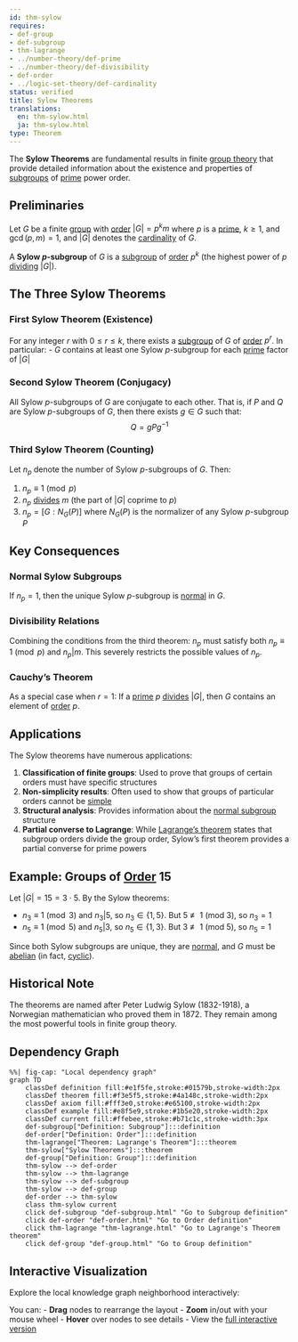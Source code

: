 ```yaml
---
id: thm-sylow
requires:
- def-group
- def-subgroup
- thm-lagrange
- ../number-theory/def-prime
- ../number-theory/def-divisibility
- def-order
- ../logic-set-theory/def-cardinality
status: verified
title: Sylow Theorems
translations:
  en: thm-sylow.html
  ja: thm-sylow.html
type: Theorem
---
```


The **Sylow Theorems** are fundamental results in finite [group theory](def-group.qmd) that provide detailed information about the existence and properties of [subgroups](def-subgroup.qmd) of [prime](../number-theory/def-prime.qmd) power order.

## Preliminaries

Let $G$ be a finite [group](def-group.qmd) with [order](def-order.qmd) $|G| = p^k m$ where $p$ is a [prime](../number-theory/def-prime.qmd), $k \geq 1$, and $\gcd(p, m) = 1$, and $|G|$ denotes the [cardinality](../logic-set-theory/def-cardinality.qmd) of $G$.

A **Sylow $p$-subgroup** of $G$ is a [subgroup](def-subgroup.qmd) of [order](def-order.qmd) $p^k$ (the highest power of $p$ [dividing](../number-theory/def-divisibility.qmd) $|G|$).

## The Three Sylow Theorems

### First Sylow Theorem (Existence)

For any integer $r$ with $0 \leq r \leq k$, there exists a [subgroup](def-subgroup.qmd) of $G$ of [order](def-order.qmd) $p^r$. In particular:
- $G$ contains at least one Sylow $p$-subgroup for each [prime](../number-theory/def-prime.qmd) factor of $|G|$

### Second Sylow Theorem (Conjugacy)

All Sylow $p$-subgroups of $G$ are conjugate to each other. That is, if $P$ and $Q$ are Sylow $p$-subgroups of $G$, then there exists $g \in G$ such that:
$$Q = gPg^{-1}$$

### Third Sylow Theorem (Counting)

Let $n_p$ denote the number of Sylow $p$-subgroups of $G$. Then:

1. $n_p \equiv 1 \pmod{p}$
2. $n_p$ [divides](../number-theory/def-divisibility.qmd) $m$ (the part of $|G|$ coprime to $p$)
3. $n_p = [G : N_G(P)]$ where $N_G(P)$ is the normalizer of any Sylow $p$-subgroup $P$

## Key Consequences

### Normal Sylow Subgroups

If $n_p = 1$, then the unique Sylow $p$-subgroup is [normal](def-normal-subgroup.qmd) in $G$.

### Divisibility Relations

Combining the conditions from the third theorem: $n_p$ must satisfy both $n_p \equiv 1 \pmod{p}$ and $n_p | m$. This severely restricts the possible values of $n_p$.

### Cauchy's Theorem

As a special case when $r = 1$: If a [prime](../number-theory/def-prime.qmd) $p$ [divides](../number-theory/def-divisibility.qmd) $|G|$, then $G$ contains an element of [order](def-order.qmd) $p$.

## Applications

The Sylow theorems have numerous applications:

1. **Classification of finite groups**: Used to prove that groups of certain orders must have specific structures
2. **Non-simplicity results**: Often used to show that groups of particular orders cannot be [simple](def-simple-group.qmd)
3. **Structural analysis**: Provides information about the [normal subgroup](def-normal-subgroup.qmd) structure
4. **Partial converse to Lagrange**: While [Lagrange's theorem](thm-lagrange.qmd) states that subgroup orders divide the group order, Sylow's first theorem provides a partial converse for prime powers

## Example: Groups of [Order](def-order.qmd) 15

Let $|G| = 15 = 3 \cdot 5$. By the Sylow theorems:

- $n_3 \equiv 1 \pmod{3}$ and $n_3 | 5$, so $n_3 \in \{1, 5\}$. But 5 ≢ 1 (mod 3), so $n_3 = 1$
- $n_5 \equiv 1 \pmod{5}$ and $n_5 | 3$, so $n_5 \in \{1, 3\}$. But 3 ≢ 1 (mod 5), so $n_5 = 1$

Since both Sylow subgroups are unique, they are [normal](def-normal-subgroup.qmd), and $G$ must be [abelian](def-abelian-group.qmd) (in fact, [cyclic](def-cyclic-group.qmd)).

## Historical Note

The theorems are named after Peter Ludwig Sylow (1832-1918), a Norwegian mathematician who proved them in 1872. They remain among the most powerful tools in finite group theory.

## Dependency Graph

```mermaid
%%| fig-cap: "Local dependency graph"
graph TD
    classDef definition fill:#e1f5fe,stroke:#01579b,stroke-width:2px
    classDef theorem fill:#f3e5f5,stroke:#4a148c,stroke-width:2px
    classDef axiom fill:#fff3e0,stroke:#e65100,stroke-width:2px
    classDef example fill:#e8f5e9,stroke:#1b5e20,stroke-width:2px
    classDef current fill:#ffebee,stroke:#b71c1c,stroke-width:3px
    def-subgroup["Definition: Subgroup"]:::definition
    def-order["Definition: Order"]:::definition
    thm-lagrange["Theorem: Lagrange's Theorem"]:::theorem
    thm-sylow["Sylow Theorems"]:::theorem
    def-group["Definition: Group"]:::definition
    thm-sylow --> def-order
    thm-sylow --> thm-lagrange
    thm-sylow --> def-subgroup
    thm-sylow --> def-group
    def-order --> thm-sylow
    class thm-sylow current
    click def-subgroup "def-subgroup.html" "Go to Subgroup definition"
    click def-order "def-order.html" "Go to Order definition"
    click thm-lagrange "thm-lagrange.html" "Go to Lagrange's Theorem theorem"
    click def-group "def-group.html" "Go to Group definition"
```

## Interactive Visualization

Explore the local knowledge graph neighborhood interactively:

::: {.graph-viz data-id="thm-sylow" data-width="700" data-height="500"}
:::

You can:
- **Drag** nodes to rearrange the layout
- **Zoom** in/out with your mouse wheel
- **Hover** over nodes to see details
- View the [full interactive version](../../output/interactive/en/thm-sylow.html){target="_blank"}
